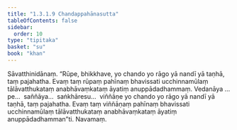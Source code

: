 ```yaml
---
title: "1.3.1.9 Chandappahānasutta"
tableOfContents: false
sidebar:
  order: 10
type: "tipitaka"
basket: "su"
book: "khan"
---
```



<DynamicBreadcrumb />

<Division number="111" book="khan">

<Paragraph number="674" book="khan">
Sāvatthinidānaṃ. “Rūpe, bhikkhave, yo chando yo rāgo yā nandī yā taṇhā, taṃ pajahatha. Evaṃ taṃ rūpaṃ pahīnaṃ bhavissati ucchinnamūlaṃ tālāvatthukataṃ anabhāvaṃkataṃ āyatiṃ anuppādadhammaṃ. Vedanāya …pe…  saññāya…  saṅkhāresu…  viññāṇe yo chando yo rāgo yā nandī yā taṇhā, taṃ pajahatha. Evaṃ taṃ viññāṇaṃ pahīnaṃ bhavissati ucchinnamūlaṃ tālāvatthukataṃ anabhāvaṃkataṃ āyatiṃ anuppādadhamman”ti.

</Paragraph>
</Division>

<Paragraph number="675" type="center" book="khan">
Navamaṃ.
</Paragraph>